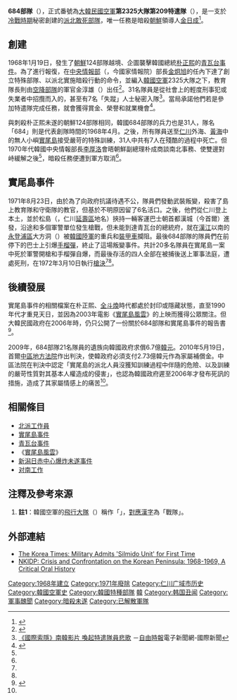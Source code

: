{{NoteTA
|G1=Firearms
|G2=Military
|G3=長度單位
|G4=地區用語
|G5=地名
}}
{{Infobox military unit
| unit_name        = 684部隊<br>{{lang|ko|684 부대}}
| image            = [[File:Unit_684_ROKAF.jpg|130px]]
| caption          = 684部隊臂章
| dates            = 1968年4月1日－1971年8月23日
| country          = {{flagicon|ROK}} [[韓國|韓國]]
| allegiance       =
| 軍種           = {{air force|KOR|name=大韓民國空軍}}
| type             = [[特種部隊|特種部隊]]
| role             = 刺殺[[金日成|金日成]]
| size             = 31人
| command_structure= 第20特種勤務中隊<br><small>（{{lang|en|20th Special Service Squadron}}）</small>
| current_commander=
| garrison         = [[實尾島|實尾島]]
| nickname         = 實尾島部隊
| patron           =
| motto            =
| colorsanalyn     =
| march            =
| mascot           =
| battles          =
| anniversaries    =
}}
'''684部隊'''（{{lang-ko|'''684 부대'''}}），正式番號為[[大韓民國空軍|大韓民國空軍]]'''第2325大隊第209特遣隊'''（{{lang|ko|2325전대 209파견대}}）{{ref label|Group|註1|}}，是一支於[[冷戰|冷戰時期]]秘密創建的[[北派工作員|派北敢死部隊]]，唯一任務是暗殺[[朝鮮民主主義人民共和國|朝鮮]]領導人[[金日成|金日成]]<ref>{{cite news|url=http://media.daum.net/politics/administration/view.html?cateid=1017&newsid=20050905110217665&p=yonhap|title=<군과거사 규명대상 쟁점.전망>-2(끝)|accessdate=2013-11-30|archive-date=2013-12-03|archive-url=https://web.archive.org/web/20131203050508/http://media.daum.net/politics/administration/view.html?cateid=1017&newsid=20050905110217665&p=yonhap|dead-url=no}}</ref>。

==創建==
1968年1月19日，發生了[[朝鲜民主主义人民共和国|朝鮮]]124部隊越境、企圖襲擊韓國總統[[朴正熙|朴正熙]]的[[青瓦台事件|青瓦台事件]]。為了進行報復，在[[大韓民國國家情報院|中央情報部]]（{{lang|en|KCIA}}，今國家情報院）部長[[金炯旭|金炯旭]]的任內下達了創立特殊部隊、以派北實施暗殺行動的命令，並編入[[韓國空軍|韓國空軍]]2325大隊之下，教育隊長則由[[空降部隊|空降部隊]]的軍官金淳雄（{{lang|ko|김순웅}}）出任<ref name="chosun">{{Cite web |url=http://monthly.chosun.com/client/news/viw.asp?nNewsNumb=200402100081 |title=영화와 다른 실미도 반란의 진실<br>생존자들의 증언 實錄   월간조선 - 영향력 있는 사람들에게 영향력 있는 잡지 |accessdate=2013-11-30 |archive-date=2013-12-03 |archive-url=https://web.archive.org/web/20131203063326/http://monthly.chosun.com/client/news/viw.asp?nNewsNumb=200402100081 |dead-url=no }}</ref>。31名隊員是從社會上的輕度刑事犯或失業者中招攬而入的，甚至有7名「失蹤」人士秘密入隊<ref name="libertytimes">[http://www.libertytimes.com.tw/2004/new/feb/18/today-int4.htm 《國際索隱》南韓影片 喚起特遣隊員悲歌] {{Wayback|url=http://www.libertytimes.com.tw/2004/new/feb/18/today-int4.htm |date=20100325233514 }}－[[自由時報|自由時報]]電子新聞網-國際新聞</ref>。當局承諾他們若是參加特遣隊完成任務，就會獲得賞金、榮譽和就業機會<ref name=NYT>{{cite news|url=http://www.nytimes.com/2004/02/15/world/south-korean-movie-unlocks-door-on-a-once-secret-past.html?pagewanted=1|title=South Korean Movie Unlocks Door on a Once-Secret Past|publisher=''[[The_New_York_Times|The New York Times]]''|date=15 February 2004|first=Norimitsu|last=Onishi|accessdate=March 10, 2012|archive-date=2013-12-20|archive-url=https://web.archive.org/web/20131220032255/http://www.nytimes.com/2004/02/15/world/south-korean-movie-unlocks-door-on-a-once-secret-past.html?pagewanted=1|dead-url=no}}</ref>。

與刺殺朴正熙未遂的朝鮮124部隊相同，韓國684部隊的兵力也是31人，隊名「684」則是代表創隊時間的1968年4月。之後，所有隊員送至[[仁川|仁川]]外海、[[黃海|黃海]]中的無人小嶼[[實尾島|實尾島]]接受嚴苛的特殊訓練，31人中共有7人在殘酷的過程中死亡。但1970年代韓國中央情報部長[[李厚洛|李厚洛]]會晤朝鮮副總理朴成商談南北事務、使雙邊對峙緩解之後<ref name="libertytimes"></ref>，暗殺任務便遭到軍方取消<ref name="chosun"></ref>。

==實尾島事件==
{{seealso|實尾島事件}}
{{Infobox military conflict
| conflict=實尾島事件
| partof=[[冷戰|冷戰]]
| image= 
| caption=
| date=1971年8月23日
| place= {{ROK}}[[實尾島|實尾島]]與[[漢城|漢城]]
| notes=
| territory=
| status=[[韩国军队|政府军]]胜利，起事者被捕、射殺或自盡
| combatant1={{ROK}}
| combatant2={{flagicon image|Unit 684 ROKAF.jpg}} 684部隊
| commander1={{flagicon|South Korea}} 不明
| commander2={{flagicon image|Unit 684 ROKAF.jpg}} 不明
| strength1=不明
| strength2=28至31人
| casualties1=不明 
| casualties2=24至27人死亡<br>4人被捕
}}
1971年8月23日，由於為了向政府抗議待遇不公，隊員們發動武裝叛變，殺害了島上教育隊和守衛隊的教官，但基於不明原因留了6名活口。之後，他們從仁川登上本土，並於松島（{{lang|ko|송도}}，仁川[[延壽區|延壽區]]地名）挾持一輛客運巴士朝首都漢城（今首爾）進發，沿途和多個軍警單位發生槍戰，但未能到達青瓦台的總統府，就在[[漢江_(韓國)|漢江]]以南的[[永登浦區|永登浦區]]大方洞（{{lang|ko|대방동}}）被[[韓國陸軍|韓國陸軍]]的重兵和[[裝甲車|裝甲車]]攔阻。最後684部隊的隊員們在{{Link-en|柳韓洋行|Yuhan}}前停下的巴士上引爆[[手榴彈|手榴彈]]，終止了這場叛變事件。共計20多名隊員在實尾島一案中死於軍警開槍和手榴彈自爆，而最後存活的四人全部在被捕後送上軍事法庭，遭處死刑，在1972年3月10日執行[[槍決|槍決]]<ref name=NYT/><ref name="libertytimes"></ref>。

==後續發展==
實尾島事件的相關檔案在朴正熙、[[全斗煥|全斗煥]]時代都處於封印或隱藏狀態，直至1990年代才重見天日，並因為2003年電影《[[實尾島風雲|實尾島風雲]]》的上映而獲得公眾關注。但大韓民國政府在2006年時，仍只公開了一份關於684部隊和實尾島事件的報告書<ref name=JAD>{{cite web|url=http://joongangdaily.joins.com/article/view.asp?aid=2920722|title=Silmido agents' families get $217,000|publisher=''Joong Ang Daily''|date=20 May 2010|accessdate=10 March 2012|archive-date=2011-06-07|archive-url=https://web.archive.org/web/20110607235826/http://joongangdaily.joins.com/article/view.asp?aid=2920722|dead-url=no}}</ref>。

2009年，684部隊21名隊員的遺族向韓國政府求償6.7億[[韓元|韓元]]。2010年5月19日，首爾[[中區_(首爾)|中區]][[地方法院|地方法院]]作出判決，使韓政府必須支付2.73億韓元作為家屬補償金。中區法院在判決中認定「實尾島的派北人員沒獲知訓練過程中伴隨的危險、以及訓練的嚴苛性質對其基本人權造成的侵害」，也認為韓國政府遲至2006年才發布死訊的措施，造成了其家屬情感上的痛苦<ref name=JAD/>。

==相關條目==
{{Portal box|大韩民国|軍事|冷戰}}
*[[北派工作員|北派工作員]]
*[[實尾島事件|實尾島事件]]
*[[青瓦台事件|青瓦台事件]]
*《[[實尾島風雲|實尾島風雲]]》
*[[新潟日赤中心爆炸未遂事件|新潟日赤中心爆炸未遂事件]]
*[[对南工作|对南工作]]

==注釋及參考來源==
<div class="references-small">
# '''註1'''{{note|Group}}：韓國空軍的[[大队_(军事航空)|飛行大隊]]（{{lang|en|Group}}）稱作「{{lang|ko|전대}}」，[[朝鮮漢字|對應漢字]]為「戰隊」。
</div>
{{reflist}}

==外部連結==
*[https://web.archive.org/web/20060513162442/http://times.hankooki.com/lpage/nation/200402/kt2004020617442611960.htm The Korea Times: Military Admits 'Silmido Unit' for First Time]
*[https://web.archive.org/web/20110605122452/http://www.wilsoncenter.org/index.cfm?topic_id=230972&fuseaction=topics.publications&doc_id=474527&group_id=474507 NKIDP: Crisis and Confrontation on the Korean Peninsula: 1968-1969, A Critical Oral History]
{{大韓民國空軍}}
{{空軍步兵}}
[[Category:1968年建立|Category:1968年建立]]
[[Category:1971年廢除|Category:1971年廢除]]
[[Category:仁川广域市历史|Category:仁川广域市历史]]
[[Category:韓國空軍史|Category:韓國空軍史]]
[[Category:韓國特種部隊|Category:韓國特種部隊]]
[[Category:空軍特種部隊|韓]]
[[Category:韩国丑闻|Category:韩国丑闻]]
[[Category:軍事醜聞|Category:軍事醜聞]]
[[Category:暗殺未遂|Category:暗殺未遂]]
[[Category:已解散軍隊|Category:已解散軍隊]]